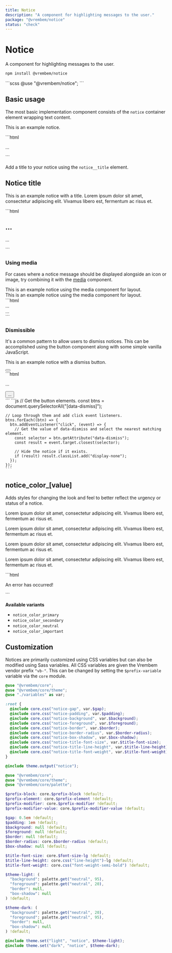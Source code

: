 ```yaml
---
title: Notice
description: "A component for highlighting messages to the user."
package: "@vrembem/notice"
status: "check"
---
```



# Notice

A component for highlighting messages to the user.

```sh
npm install @vrembem/notice
```

<CodeExample lang="scss">
  ```scss
  @use "@vrembem/notice";
  ```
</CodeExample>

## Basic usage

The most basic implementation component consists of the `notice` container element wrapping text content.

<CodeExample>
  <Fragment slot="output">
    <div class="notice">
      <p>This is an example notice.</p>
    </div>
  </Fragment>
  ```html
  <div class="notice">
    <p>...</p>
  </div>
  ```
</CodeExample>

Add a title to your notice using the `notice__title` element.

<CodeExample>
  <Fragment slot="output">
    <div class="notice">
      <h2 class="notice__title">Notice title</h2>
      <p>This is an example notice with a title. Lorem ipsum dolor sit amet, consectetur adipiscing elit. Vivamus libero est, fermentum ac risus et.</p>
    </div>
  </Fragment>
  ```html
  <div class="notice">
    <h2 class="notice__title">...</h2>
    <p>...</p>
  </div>
  ```
</CodeExample>

### Using media

For cases where a notice message should be displayed alongside an icon or image, try combining it with the [media](/packages/media) component.

<CodeExample>
  <div slot="output" class="gap-y">
    <div class="notice notice_color_important">
      <div class="media media_gap_sm">
        <div class="media__obj">
          <Icon name="alert-triangle" />
        </div>
        <div class="media__body">
          This is an example notice using the media component for layout.
        </div>
      </div>
    </div>
    <div class="notice notice_color_secondary">
      <div class="media media_gap_sm">
        <div class="media__body">
          This is an example notice using the media component for layout.
        </div>
        <div class="media__obj">
          <Icon name="archive" />
        </div>
      </div>
    </div>
  </div>
  ```html
  <div class="notice">
    <div class="media media_gap_sm">
      <div class="media__obj">
        ...
      </div>
      <div class="media__body">
        ...
      </div>
    </div>
  </div>
  ```
</CodeExample>

### Dismissible

It's a common pattern to allow users to dismiss notices. This can be accomplished using the button component along with some simple vanilla JavaScript.

<CodeExample tabs resettable>
  <Fragment slot="output">
    <div class="notice">
      <div class="flex flex-justify-between flex-align-center">
        <p>This is an example notice with a dismiss button.</p>
        <button class="button button_icon button_size_sm" aria-label="Dismiss this notice" data-dismiss=".notice">
          <Icon name="x" classes="icon_size_sm" />
        </button>
      </div>
    </div>
  </Fragment>
  <Fragment slot="tab-html">
    ```html
    <div class="notice">
      <div class="flex flex-justify-between">
        <p>...</p>
        <button 
          class="button button_icon button_size_sm" 
          aria-label="Dismiss this notice" 
          data-dismiss=".notice"
        >
          ...
        </button>
      </div>
    </div>
    ```
  </Fragment>
  <Fragment slot="tab-js">
    ```js
    // Get the button elements.
    const btns = document.querySelectorAll("[data-dismiss]");

    // Loop through them and add click event listeners.
    btns.forEach((btn) => {
      btn.addEventListener("click", (event) => {
        // Get the value of data-dismiss and select the nearest matching element.
        const selector = btn.getAttribute("data-dismiss");
        const result = event.target.closest(selector);

        // Hide the notice if it exists.
        if (result) result.classList.add("display-none");
      });
    });
    ```
  </Fragment>
</CodeExample>

## notice_color_[value]

Adds styles for changing the look and feel to better reflect the urgency or status of a notice.

<CodeExample>
  <div slot="output" class="gap-y">
    <div class="notice notice_color_primary">
      <p>Lorem ipsum dolor sit amet, consectetur adipiscing elit. Vivamus libero est, fermentum ac risus et.</p>
    </div>
    <div class="notice notice_color_secondary">
      <p>Lorem ipsum dolor sit amet, consectetur adipiscing elit. Vivamus libero est, fermentum ac risus et.</p>
    </div>
    <div class="notice notice_color_neutral">
      <p>Lorem ipsum dolor sit amet, consectetur adipiscing elit. Vivamus libero est, fermentum ac risus et.</p>
    </div>
    <div class="notice notice_color_important">
      <p>Lorem ipsum dolor sit amet, consectetur adipiscing elit. Vivamus libero est, fermentum ac risus et.</p>
    </div>
  </div>
  ```html
  <div class="notice notice_color_important">
    <p>An error has occurred!</p>
  </div>
  ```
</CodeExample>

**Available variants**

- `notice_color_primary`
- `notice_color_secondary`
- `notice_color_neutral`
- `notice_color_important`

## Customization

Notices are primarily customized using CSS variables but can also be modified using Sass variables. All CSS variables are given the Vrembem vendor prefix `"vb-"`. This can be changed by setting the `$prefix-variable` variable via the `core` module.

<DocBlock name="CSS Variables" src="notice/src/_root.scss">

  ```scss
  @use "@vrembem/core";
  @use "@vrembem/core/theme";
  @use "./variables" as var;

  :root {
    @include core.css("notice-gap", var.$gap);
    @include core.css("notice-padding", var.$padding);
    @include core.css("notice-background", var.$background);
    @include core.css("notice-foreground", var.$foreground);
    @include core.css("notice-border", var.$border);
    @include core.css("notice-border-radius", var.$border-radius);
    @include core.css("notice-box-shadow", var.$box-shadow);
    @include core.css("notice-title-font-size", var.$title-font-size);
    @include core.css("notice-title-line-height", var.$title-line-height);
    @include core.css("notice-title-font-weight", var.$title-font-weight);
  }

  @include theme.output("notice");
  ```
</DocBlock>

<DocBlock name="SCSS Variables" src="notice/src/_variables.scss">

  ```scss
  @use "@vrembem/core";
  @use "@vrembem/core/theme";
  @use "@vrembem/core/palette";

  $prefix-block: core.$prefix-block !default;
  $prefix-element: core.$prefix-element !default;
  $prefix-modifier: core.$prefix-modifier !default;
  $prefix-modifier-value: core.$prefix-modifier-value !default;

  $gap: 0.5em !default;
  $padding: 1em !default;
  $background: null !default;
  $foreground: null !default;
  $border: null !default;
  $border-radius: core.$border-radius !default;
  $box-shadow: null !default;

  $title-font-size: core.$font-size-lg !default;
  $title-line-height: core.css("line-height")-lg !default;
  $title-font-weight: core.css("font-weight-semi-bold") !default;

  $theme-light: (
    "background": palette.get("neutral", 95),
    "foreground": palette.get("neutral", 20),
    "border": null,
    "box-shadow": null
  ) !default;

  $theme-dark: (
    "background": palette.get("neutral", 20),
    "foreground": palette.get("neutral", 95),
    "border": null,
    "box-shadow": null
  ) !default;

  @include theme.set("light", "notice", $theme-light);
  @include theme.set("dark", "notice", $theme-dark);
  ```
</DocBlock>
